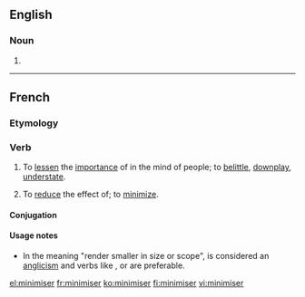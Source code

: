 ==English==

===Noun===
{{en-noun}}

# {{alternative spelling of|minimizer}}

----

==French==

===Etymology===
{{suffix|minimum|iser|lang=fr}}

===Verb===
{{fr-verb}}

# To [[lessen]] the [[importance]] of in the mind of people; to [[belittle]], [[downplay]], [[understate]].
# {{proscribed|lang=fr}} To [[reduce]] the effect of; to [[minimize]].

====Conjugation====
{{fr-conj-er|minimis|avoir}}

====Usage notes====
* In the meaning "render smaller in size or scope", {{term||minimiser}} is considered an [[anglicism]] and verbs like {{term|réduire}}, {{term|limiter}} or {{term|atténuer}} are preferable.

[[el:minimiser]]
[[fr:minimiser]]
[[ko:minimiser]]
[[fi:minimiser]]
[[vi:minimiser]]
